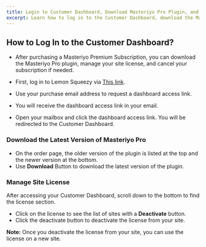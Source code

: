 ```yaml
---
title: Login to Customer Dashboard, Download Masteriyo Pro Plugin, and Manage Site License.
excerpt: Learn how to log in to the Customer Dashboard, download the Masteriyo Pro plugin, and manage your site license.
---
```


## How to Log In to the Customer Dashboard?

- After purchasing a Masteriyo Premium Subscription, you can download the Masteriyo Pro plugin, manage your site license, and cancel your subscription if needed.

- First, log in to Lemon Squeezy via [This link](https://app.lemonsqueezy.com/my-orders).

- Use your purchase email address to request a dashboard access link.

- You will receive the dashboard access link in your email.

- Open your mailbox and click the dashboard access link. You will be redirected to the Customer Dashboard.

### Download the Latest Version of Masteriyo Pro

- On the order page, the older version of the plugin is listed at the top and the newer version at the bottom.
- Use **Download** Button to download the latest version of the plugin.

### Manage Site License

After accessing your Customer Dashboard, scroll down to the bottom to find the license section.
- Click on the license to see the list of sites with a **Deactivate** button.
- Click the deactivate button to deactivate the license from your site.


<Callout> **Note:** Once you deactivate the license from your site, you can use the license on a new site. </Callout>
